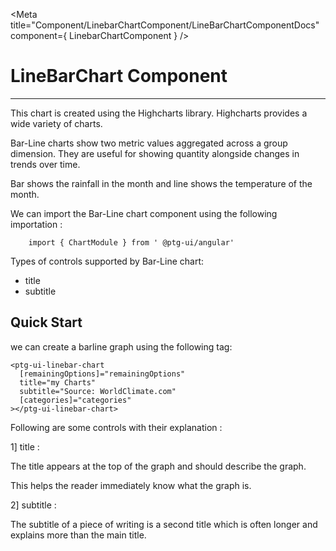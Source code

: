 


<Meta title="Component/LinebarChartComponent/LineBarChartComponentDocs" component={ LinebarChartComponent }    />


 # LineBarChart Component

 ---

This chart is created using the Highcharts library. Highcharts provides a wide variety of charts.   

Bar-Line charts show two metric values aggregated across a group dimension. They are useful for showing quantity alongside changes in trends over time. 

Bar shows the rainfall in the month and line shows the temperature of the month.


We can import the Bar-Line chart component using the following importation : 
```
    import { ChartModule } from ' @ptg-ui/angular'

```    

Types of controls supported by Bar-Line chart:

 - title
 - subtitle



 ## Quick Start
 
 we can create a barline  graph using the following tag: 


```
<ptg-ui-linebar-chart
  [remainingOptions]="remainingOptions"
  title="my Charts"
  subtitle="Source: WorldClimate.com"
  [categories]="categories"
></ptg-ui-linebar-chart>

```


Following are some controls with their explanation :

1] title :

 The title appears at the top of the graph and should describe the graph. 

 This helps the reader immediately know what the graph is. 

<Canvas><Story id="component-linebarchartcomponent--title" /></Canvas>


2] subtitle : 

The subtitle of a piece of writing is a second title which is often longer and explains more than the main title. 

<Canvas><Story id="component-linebarchartcomponent--subtitle" /></Canvas>
